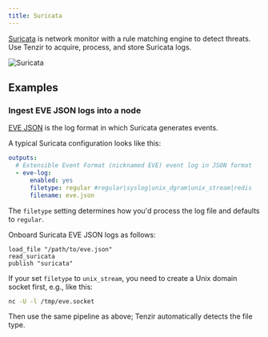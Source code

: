 ```yaml
---
title: Suricata
---
```


[Suricata](https://suricata.io/) is network monitor with a rule matching engine
to detect threats. Use Tenzir to acquire, process, and store Suricata logs.

![Suricata](suricata.svg)

## Examples

### Ingest EVE JSON logs into a node

[EVE JSON](https://docs.suricata.io/en/latest/output/eve/eve-json-output.html)
is the log format in which Suricata generates events.

A typical Suricata configuration looks like this:

```yaml title=suricata.yaml
outputs:
  # Extensible Event Format (nicknamed EVE) event log in JSON format
  - eve-log:
      enabled: yes
      filetype: regular #regular|syslog|unix_dgram|unix_stream|redis
      filename: eve.json
```

The `filetype` setting determines how you'd process the log file and defaults to
`regular`.

Onboard Suricata EVE JSON logs as follows:

```tql
load_file "/path/to/eve.json"
read_suricata
publish "suricata"
```

If your set `filetype` to `unix_stream`, you need to create a Unix domain socket
first, e.g., like this:

```bash
nc -U -l /tmp/eve.socket
```

Then use the same pipeline as above; Tenzir automatically detects the file type.
